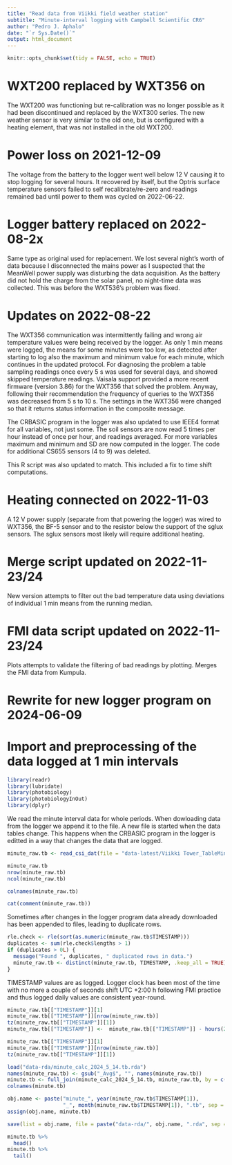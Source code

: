 ```yaml
---
title: "Read data from Viikki field weather station"
subtitle: "Minute-interval logging with Campbell Scientific CR6"
author: "Pedro J. Aphalo"
date: "`r Sys.Date()`"
output: html_document
---
```


```r
knitr::opts_chunk$set(tidy = FALSE, echo = TRUE)
```

# WXT200 replaced by WXT356 on 

The WXT200 was functioning but re-calibration was no longer possible as it had been discontinued and replaced by the WXT300 series. The new weather sensor is very similar to the old one, but is configured with a heating element, that was not installed in the old WXT200.

# Power loss on 2021-12-09

The voltage from the battery to the logger went well below 12 V causing it to stop logging for several hours. It recovered by itself, but the Optris surface temperature sensors failed to self recalibrate/re-zero and readings remained bad until power to them was cycled on 2022-06-22.

# Logger battery replaced on 2022-08-2x

Same type as original used for replacement. We lost several night's worth of data
because I disconnected the mains power as I suspected that the MeanWell power supply 
was disturbing the data acquisition. As the battery did not hold the charge from
the solar panel, no night-time data was collected. This was before the WXT536's
problem was fixed.

# Updates on 2022-08-22

The WXT356 communication was intermittently failing and wrong air temperature values were being received by the logger. As only 1 min means were logged, the means for some minutes were too low, as detected after starting to log also the maximum and minimum value for each minute, which continues in the updated protocol. For diagnosing the problem a table sampling readings once every 5 s was used for several days, and showed skipped temperature readings. Vaisala support provided a more recent firmware (version 3.86) for the WXT356 that solved the problem. Anyway, following their recommendation the frequency of queries to the WXT356 was decreased from 5 s to 10 s. The settings in the WXT356 were changed so that it returns status information in the composite message. 

The CRBASIC program in the logger was also updated to use IEEE4 format for all variables, not just some. The soil sensors are now read 5 times per hour instead of once per hour, and readings averaged. For more variables maximum and minimum and SD are now computed in the logger. The code for additional CS655 sensors (4 to 9) was deleted. 

This R script was also updated to match. This included a fix to time shift computations.

# Heating connected on 2022-11-03

A 12 V power supply (separate from that powering the logger) was wired to WXT356, the BF-5 sensor and to the resistor below the support of the sglux sensors. The sglux sensors most likely will require additional heating.

# Merge script updated on 2022-11-23/24

New version attempts to filter out the bad temperature data using deviations of individual 1 min means from the running median.

# FMI data script updated on 2022-11-23/24

Plots attempts to validate the filtering of bad readings by plotting. Merges the
FMI data from Kumpula.

# Rewrite for new logger program on 2024-06-09

# Import and preprocessing of the data logged at 1 min intervals

```r
library(readr)
library(lubridate)
library(photobiology)
library(photobiologyInOut)
library(dplyr)
```

We read the minute interval data for whole periods. When dowloading data from the logger we append it to the file. A new file is started when the data tables change. This happens when the CRBASIC program in the logger is editted in a way that changes the data that are logged.

```r
minute_raw.tb <- read_csi_dat(file = "data-latest/Viikki Tower_TableMinute.dat", locale = locale_UTC)

minute_raw.tb
nrow(minute_raw.tb)
ncol(minute_raw.tb)
```

```r
colnames(minute_raw.tb)
```

```r
cat(comment(minute_raw.tb))
```

Sometimes after changes in the logger program data already downloaded has been
appended to files, leading to duplicate rows.
```r
rle.check <- rle(sort(as.numeric(minute_raw.tb$TIMESTAMP)))
duplicates <- sum(rle.check$lengths > 1)
if (duplicates > 0L) {
  message("Found ", duplicates, " duplicated rows in data.")
  minute_raw.tb <- distinct(minute_raw.tb, TIMESTAMP, .keep_all = TRUE)
}
```

TIMESTAMP values are as logged. Logger clock has been most of the time with no more a couple of seconds shift UTC +2:00 h following FMI practice and thus logged daily values are consistent year-round.

```r
minute_raw.tb[["TIMESTAMP"]][1]
minute_raw.tb[["TIMESTAMP"]][nrow(minute_raw.tb)]
tz(minute_raw.tb[["TIMESTAMP"]][1])
minute_raw.tb[["TIMESTAMP"]] <-  minute_raw.tb[["TIMESTAMP"]] - hours(2) # EET -> UTC

minute_raw.tb[["TIMESTAMP"]][1]
minute_raw.tb[["TIMESTAMP"]][nrow(minute_raw.tb)]
tz(minute_raw.tb[["TIMESTAMP"]][1])
```

```r
load("data-rda/minute_calc_2024_5_14.tb.rda")
names(minute_raw.tb) <- gsub("_Avg$", "", names(minute_raw.tb))
minute.tb <- full_join(minute_calc_2024_5_14.tb, minute_raw.tb, by = c("time.minute" = "TIMESTAMP"))
colnames(minute.tb)
```

```r
obj.name <- paste("minute_", year(minute_raw.tb$TIMESTAMP[1]),
                  "_", month(minute_raw.tb$TIMESTAMP[1]), ".tb", sep = "")
assign(obj.name, minute.tb)

save(list = obj.name, file = paste("data-rda/", obj.name, ".rda", sep = ""))
```


```r
minute.tb %>%
  head()
minute.tb %>%
  tail()
```
